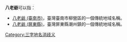 '''八老爺'''可以指：
*[[八老爺_(臺南市)|八老爺 (臺南市)]]，臺灣臺南市柳營區的一個傳統地域名稱。
*[[八老爺_(屏東縣)|八老爺 (屏東縣)]]，臺灣屏東縣潮州鎮的一個傳統地域名稱。
{{disambig}}
[[Category:三字地名消歧义|Category:三字地名消歧义]]